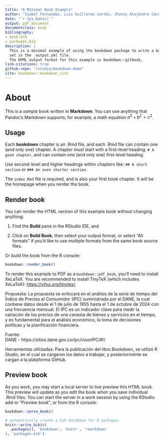 ```yaml
--- 
title: "A Minimal Book Example"
author: "Isabel Fernandez, Luis Guillermo cortés, Jhonny Alejandro Cardenas Rojas"
date: "`r Sys.Date()`"
output: pdf_document
documentclass: book
bibliography:
- book.bib
- packages.bib
description: |
  This is a minimal example of using the bookdown package to write a book.
  set in the _output.yml file.
  The HTML output format for this example is bookdown::gitbook,
link-citations: true
github-repo: "rstudio/bookdown-demo"
site: bookdown::bookdown_site
---
```


# About

This is a _sample_ book written in **Markdown**. You can use anything that Pandoc's Markdown supports; for example, a math equation $a^2 + b^2 = c^2$.

## Usage 

Each **bookdown** chapter is an .Rmd file, and each .Rmd file can contain one (and only one) chapter. A chapter *must* start with a first-level heading: `# A good chapter`, and can contain one (and only one) first-level heading.

Use second-level and higher headings within chapters like: `## A short section` or `### An even shorter section`.

The `index.Rmd` file is required, and is also your first book chapter. It will be the homepage when you render the book.

## Render book

You can render the HTML version of this example book without changing anything:

1. Find the **Build** pane in the RStudio IDE, and

1. Click on **Build Book**, then select your output format, or select "All formats" if you'd like to use multiple formats from the same book source files.

Or build the book from the R console:

```r
bookdown::render_book()
```

To render this example to PDF as a `bookdown::pdf_book`, you'll need to install XeLaTeX. You are recommended to install TinyTeX (which includes XeLaTeX): <https://yihui.org/tinytex/>.


Propuesta:
La propuesta se enfocará en el análisis de la serie de tiempo del Índice de Precios al Consumidor (IPC) suministrada por el DANE, la cual contiene datos desde el 1 de julio de 1955 hasta el 1 de octubre de 2024 con una frecuencia mensual. El IPC es un indicador clave para medir la variación de los precios de una canasta de bienes y servicios en el tiempo, y es fundamental para el análisis económico, la toma de decisiones políticas y la planificación financiera.

Fuente:  
DANE -  https://sitios.dane.gov.co/ipc/visorIPC/#!/

Herramientas utilizadas:
Para la publicación del libro Bookdown, se utilizó R Studio, en el cual se cargaron los datos a trabajar, y posteriormente se cargan a la plataforma GitHub.

## Preview book

As you work, you may start a local server to live preview this HTML book. This preview will update as you edit the book when you save individual .Rmd files. You can start the server in a work session by using the RStudio add-in "Preview book", or from the R console:

```r
bookdown::serve_book()
```


```r
# automatically create a bib database for R packages
knitr::write_bib(c(
  .packages(), 'bookdown', 'knitr', 'rmarkdown'
), 'packages.bib')
```
